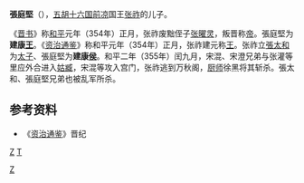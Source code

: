 {{不是|張堅庭}}
{{for|宋朝大臣張庭堅|張庭堅 (宋朝)}}
'''張庭堅'''（{{bd|？||355年||catIdx=Z}}），[[五胡十六国|五胡十六国]][[前凉|前凉]]国王[[张祚|张祚]]的儿子。

《[[晋书|晋书]]》称[[和平_(前凉)|和平]]元年（354年）正月，张祚废黜侄子[[张曜灵|张曜灵]]，叛晋称[[帝|帝]]。張庭堅为'''建康[[王|王]]'''。《[[资治通鉴|资治通鉴]]》称和平元年（354年）正月，张祚建元称[[王|王]]。张祚立[[張太和|張太和]]为[[太子|太子]]、張庭堅为'''建康[[侯|侯]]'''。和平二年（355年）闰九月，宋混、宋澄兄弟与张灌等里应外合进入[[姑臧|姑臧]]，宋混等攻入宫门，张祚逃到万秋阁，[[厨师|厨师]]徐黑将其斩杀。張太和、張庭堅兄弟也被乱军所杀。

== 参考资料 ==
*《[[资治通鉴|资治通鉴]]》晋纪

[[category:前凉人物|Z]]
[[category:张姓|T]]
[[Category:五胡十六国政治人物|Z]]